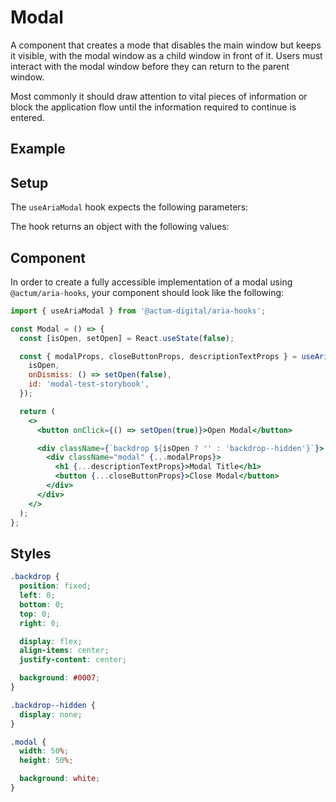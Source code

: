 
<Meta title="Aria Component/Modal" />

# Modal

A component that creates a mode that disables the main window but keeps it visible, with the modal window as a child window in front of it. Users must interact with the modal window before they can return to the parent window.

Most commonly it should draw attention to vital pieces of information or block the application flow until the information required to continue is entered.

## Example

<Canvas>
  <Modal />
</Canvas>

## Setup

The `useAriaModal` hook expects the following parameters:

<ArgsTable of={ModalHookProps} sort="requiredFirst" />

The hook returns an object with the following values:

<ArgsTable of={ModalHookReturnProps} />

## Component

In order to create a fully accessible implementation of a modal using `@actum/aria-hooks`, your component should look like the following:

```jsx
import { useAriaModal } from '@actum-digital/aria-hooks';

const Modal = () => {
  const [isOpen, setOpen] = React.useState(false);

  const { modalProps, closeButtonProps, descriptionTextProps } = useAriaModal({
    isOpen,
    onDismiss: () => setOpen(false),
    id: 'modal-test-storybook',
  });

  return (
    <>
      <button onClick={() => setOpen(true)}>Open Modal</button>

      <div className={`backdrop ${isOpen ? '' : 'backdrop--hidden'}`}>
        <div className="modal" {...modalProps}>
          <h1 {...descriptionTextProps}>Modal Title</h1>
          <button {...closeButtonProps}>Close Modal</button>
        </div>
      </div>
    </>
  );
};
```

## Styles

```css
.backdrop {
  position: fixed;
  left: 0;
  bottom: 0;
  top: 0;
  right: 0;

  display: flex;
  align-items: center;
  justify-content: center;

  background: #0007;
}

.backdrop--hidden {
  display: none;
}

.modal {
  width: 50%;
  height: 50%;

  background: white;
}
```
